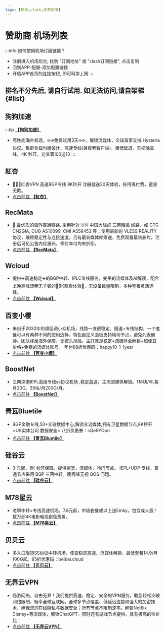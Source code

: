 ```yaml
---
tags: [机场,clash,免费使用]
---
```


# 赞助商 机场列表

:::info 如何使用机场订阅链接？
- 注册进入机场后台, 找到 "订阅地址" 或 "clash订阅链接", 点击复制
- 回到APP-配置-添加配置链接
- 开启APP首页的连接按钮, 即可科学上网
:::


## 排名不分先后, 请自行试用. 如无法访问,请自架梯 {#list}


<CountdownRedirect seconds={30} href="/newuser" title="新人礼 领取免流" />


<!-- ISP1 START -->

## 狗狗加速
:::tip [**【狗狗加速】**](https://1.x31415926.top/redir?i=3eb)

- 高性能海外机场，❇️❇️免费试用3天❇️❇️，解锁流媒体，全球首家支持 Hysteria 协议。集群负载均衡设计，高速专线(兼容老客户端)，极低延迟，无视晚高峰，4K 秒开。充值满100送10
:::

<!-- ISP1 END -->



<GoogleAd12 />


<!-- ISP2 START -->

## 紅杏
- 🎉🎉🎉红杏VPN  高速BGP专线 8K秒开 注册就送30天体验，好用再付费，童叟无欺。
- [点击前往 **【紅杏】**](https://1.x31415926.top/redir?i=3fb)


## RecMata
- 🔗 最优质的海外直通链路. 采用针对 🇨🇳 中国大陆的 三网精品 线路，如 CTG CN2GIA,  CUG AS10099, CMI AS58453 等；使用最新的  VLESS REALITY 协议，兼顾稳定性与连接速度。另有最新媒体库赠送，免费观看最新影片。注册后可见公告内优惠码，季付年付均有折扣。
- [点击前往 **【RecMata】**](https://1.x31415926.top/redir?i=428)


## Wcloud
- 提供✈️高速稳定✈️的BGP中转、IPLC专线服务，完美的流媒体及AI解锁，配合上晚高峰流畅无卡顿的🏰8K观看体验🏰，无设备数量限制，多种套餐灵活选择。
- [点击前往 **【Wcloud】**](https://1.x31415926.top/redir?i=424)


## 百变小樱
- 来自于2020年的超低调小众机场，线路一直很稳定，隧道+专线结构，一个套餐可以有两种不同的使用选择，特色自定义面板支持精简节点，避免列表臃肿。团队移居海外保障，无按头风险。主打就是稳定+流媒体全解锁+超便宜价格+免费的流媒体账号。 年付88折优惠码：happy10-1-1year
- [点击前往 **【百变小樱】**](https://1.x31415926.top/redir?i=429)


## BoostNet
- 三网深港IEPL高级专线ss协议机场 ,稳定高速，主流流媒体解锁。118块/年,每月20G。39块/月200G/月。 
- [点击前往 **【BoostNet】**](https://1.x31415926.top/redir?i=42d)


## 青瓦Bluetile
- BGP金融专线,50+全球数据中心,解锁全流媒体,拥有卫星数据节点,8K秒开 ⭐US实体公司 数据安全⭐ 八折优惠券：cQe9YOpn
- [点击前往 **【青瓦Bluetile】**](https://1.x31415926.top/redir?i=421)


## 硅谷云
- 3 元起，8K 秒开保障。提供家宽，流媒体，冷门节点， IEPL+UDP 专线，普通节点采用 BGP 三网中转。晚高峰无视 QOS 问题。
- [点击前往 **【硅谷云】**](https://1.x31415926.top/redir?i=42b)


## M78星云
- 老牌中转+专线高速机场，7.8元起，中级套餐或以上送Emby，包含成人服！数万部4K电影电视剧免费看。
- [点击前往 **【M78星云】**](https://1.x31415926.top/redir?i=42a)


## 贝贝云
- 多入口隧道SS协议中转机场，便宜稳定高速。流媒体解锁，最低套餐14.9/月100G起。95折优惠码：beibei.cloud
- [点击前往 **【贝贝云】**](https://1.x31415926.top/redir?i=42c)


## 无界云VPN
- 畅游网络，自由无界！我们提供高速、稳定、安全的VPN服务，助您轻松突破网络限制，畅享全球互联网。全球多节点覆盖、低延迟连接和强大的加密技术，确保您的在线隐私与数据安全；所有节点不限制速率。解锁Netflix Disney+等流媒体，解锁ChatGPT，同时还有游戏节点提供，具有极高的性价比！
- [点击前往 **【无界云VPN】**](https://1.x31415926.top/redir?i=427)


<!-- ISP2 END -->


<GoogleAd13 />
